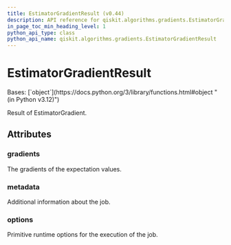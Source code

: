 ```yaml
---
title: EstimatorGradientResult (v0.44)
description: API reference for qiskit.algorithms.gradients.EstimatorGradientResult in qiskit v0.44
in_page_toc_min_heading_level: 1
python_api_type: class
python_api_name: qiskit.algorithms.gradients.EstimatorGradientResult
---
```


# EstimatorGradientResult

<Class id="qiskit.algorithms.gradients.EstimatorGradientResult" isDedicatedPage={true} github="https://github.com/qiskit/qiskit/tree/stable/0.25/qiskit/algorithms/gradients/base/estimator_gradient_result.py" signature="qiskit.algorithms.gradients.EstimatorGradientResult(gradients, metadata, options)" modifiers="class">
  Bases: [`object`](https://docs.python.org/3/library/functions.html#object "(in Python v3.12)")

  Result of EstimatorGradient.

  ## Attributes

  ### gradients

  <Attribute id="qiskit.algorithms.gradients.EstimatorGradientResult.gradients" attributeTypeHint="list[numpy.ndarray]">
    The gradients of the expectation values.
  </Attribute>

  ### metadata

  <Attribute id="qiskit.algorithms.gradients.EstimatorGradientResult.metadata" attributeTypeHint="list[dict[str, Any]]">
    Additional information about the job.
  </Attribute>

  ### options

  <Attribute id="qiskit.algorithms.gradients.EstimatorGradientResult.options" attributeTypeHint="Options">
    Primitive runtime options for the execution of the job.
  </Attribute>
</Class>

